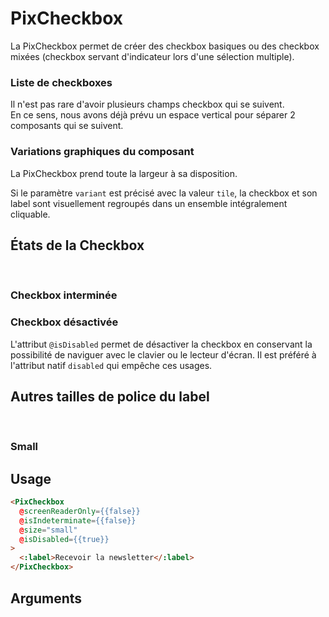 
<Meta of={ComponentStories} />

# PixCheckbox

La PixCheckbox permet de créer des checkbox basiques ou des checkbox mixées (checkbox servant d'indicateur lors d'une sélection multiple).

<Story of={ComponentStories.Default} height={60} />

<Story of={ComponentStories.DefaultChecked} height={60} />

### Liste de checkboxes

Il n'est pas rare d'avoir plusieurs champs checkbox qui se suivent.<br/>
En ce sens, nous avons déjà prévu un espace vertical pour séparer 2 composants qui se suivent.

<Story of={ComponentStories.multiple} height={140} />

### Variations graphiques du composant

La PixCheckbox prend toute la largeur à sa disposition.

<Story of={ComponentStories.FullWidth} height={100} />

Si le paramètre `variant` est précisé avec la valeur `tile`, la checkbox et son label sont visuellement regroupés dans un ensemble intégralement cliquable.

<Story of={ComponentStories.VariantTile} height={100} />

## États de la Checkbox

<br />

### Checkbox interminée

<Story of={ComponentStories.isIndeterminate} height={60} />

### Checkbox désactivée

L'attribut `@isDisabled` permet de désactiver la checkbox en conservant la possibilité de naviguer avec le clavier ou le lecteur d'écran. Il est préféré à l'attribut natif `disabled` qui empêche ces usages.

<Story of={ComponentStories.isDisabled} height={60} />
<Story of={ComponentStories.checkedIsDisabled} height={60} />
<Story of={ComponentStories.isIndeterminateIsDisabled} height={60} />

<Story of={ComponentStories.isDisabledVariantTile} height={100} />
<Story of={ComponentStories.checkedIsDisabledVariantTile} height={100} />
<Story of={ComponentStories.isIndeterminateIsDisabledVariantTile} height={100} />

## Autres tailles de police du label

<br />

### Small

<Story of={ComponentStories.withSmallLabel} height={60} />

## Usage

```html
<PixCheckbox
  @screenReaderOnly={{false}}
  @isIndeterminate={{false}}
  @size="small"
  @isDisabled={{true}}
>
  <:label>Recevoir la newsletter</:label>
</PixCheckbox>
```

## Arguments

<ArgTypes of={ComponentStories} />
